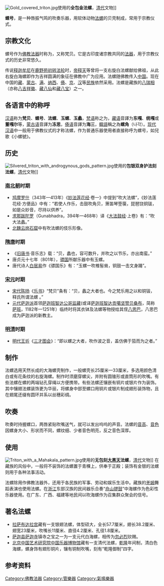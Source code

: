 {{otheruses|法螺 (消歧义)}}
{{Unreferenced|time=2022-05-31T09:43:47+00:00}}
[[File:Gold_covered_triton.jpg|right]]使用的'''全包金法螺'''，[[清代|清代]]文物]]

'''螺号'''，是一种唇振气鸣的吹奏乐器，用软体动物[[法螺_(动物)|法螺]]的贝壳制成，常用于宗教仪式。

==宗教文化==
{{main|{{le|法螺 (佛具)|Shankha}}}}

螺号作为[[佛教|佛教]][[法器|法器]]时称为{{le|法螺 (佛具)|Shankha|法螺}}，又称梵贝。它是古印度诸宗教共同的[[法器|法器]]，用于宗教仪式的历史非常悠久。

传说[[释迦牟尼|释迦牟尼]]在[[鹿野苑|鹿野苑]][[初转法轮|初转法轮]]时，[[帝释天|帝释天]]等曾将一支右旋白法螺献给佛祖，从此右旋白海螺即作为吉祥圆满的象征在佛教中广为应用。法螺随佛教传入[[中国|中国]]。现在中国的[[藏族|藏]]、[[蒙古族|蒙古]]、[[满族|满]]、[[纳西族|纳西]]、[[傣族|傣]]、[[京族|京]]、[[汉族|汉]]等[[民族|民族]]依然采用。法螺是藏族的[[八瑞相|八瑞相]]（亦称[[佛门八宝|八吉祥徽]]、[[藏八仙|藏八仙]]和[[藏八宝|藏八宝]]）之一。

==各语言中的称呼==
[[汉语|汉语]]称为'''梵贝'''、'''螺号'''、'''法螺'''、'''玉螺'''、'''玉蠡'''，[[梵语|梵语]]称之为'''{{IAST|Sankha}}'''，[[藏语|藏语]]音譯为'''东嘎'''、'''统嘎'''或'''董嘎尔'''等，[[蒙古语|蒙古语]]音譯为'''冻思'''，[[傣语|傣语]]音譯为'''海三'''，[[韓語|韓語]]稱之為'''螺角'''（나각）。[[现代汉语|现代汉语]]中一般用于佛教仪式的才称法螺，作为普通乐器使用者直接称呼为螺号，如兒歌《小螺號》。

==历史==
[[File:Silvered_triton_with_androgynous_gods_pattern.jpg|right]]使用的'''包银双身护法刻法螺'''，[[清代|清代]]文物]]
===[[南北朝|南北朝]]时期===
*[[鸠摩罗什|鸠摩罗什]]（343年—413年）《[[妙法莲花经|妙法莲花经]]·卷一》中提到“吹大法螺”，《妙法莲花经·方便品》中有：“若使人作乐，击鼓吹角贝，箫笛琴箜篌，琵琶铙铜钹，如是众妙音，尽持以供养”。
*[[求那跋陀罗|求那跋陀罗]]（Gunabhadra，394年—468年）译《[[大法鼓经|大法鼓经]]·上卷》有：“吹大法蠡。”
*[[北魏|北魏]][[云岗石窟|云岗石窟]]中有吹法螺的伎乐形像。
===[[隋朝|隋]][[唐朝|唐]]时期===
*《[[旧唐书|旧唐书]]·音乐志》载：“贝，蠡也，容可数升，并吹之以节乐，亦出南蛮。”
*唐贞元十七年（801年），[[骠国|骠国]]所献乐器中有玉螺。
*唐代诗人[[白居易|白居易]]作《骠国乐》有：“玉螺一吹椎髻耸，铜鼓一击文身踊”。
===[[宋朝|宋]][[元朝|元]]时期===
*[[宋代|宋代]][[陈旸|陈旸]]《[[乐书|乐书]]》“梵贝”条有：“贝，蠡之大者也。今之梵乐用之以和铜钹，释氏所谓法螺 。”
*[[元代|元代]][[萨迦派|萨迦派]]首领[[萨迦班智达公哥监藏|萨迦班智达公哥监藏]](或译[[萨迦班智达贡噶坚赞贝桑布|萨迦班智达贡噶坚赞贝桑布]]，简称[[萨班|萨班]]，1182年—1251年）临终时将其衣钵及法螺等物授给其侄[[八思巴|八思巴]]，八思巴成为萨迦派的新教主。
===[[明朝|明]][[清朝|清]]时期===
*[[明代|明代]][[王圻|王圻]]《[[三才图会|三才图会]]》：“即以螺之大者，吹作波之音，盖仿佛于笳而为之者。”

==制作==
法螺选用天然长成的大海螺壳制作，一般螺壳长25厘米—33厘米，多选用颜色清白或有花条纹的右旋海螺。制作时须磨穿螺尖，并附有圆锥形或直筒形的吹嘴。有些法螺在螺的两端钻孔穿绳以方便携带。有些法螺还镶嵌有铜片或银片作为装饰。其中镶翅法螺装饰更为华丽，将螺身中部至螺口用铜片或银片制成翅形装饰物，且在翅尾还缀有圆环并系以丝穗彩绸。

==吹奏==
吹奏时持握螺口，两唇紧贴吹嘴送气，就可以发出呜呜的声音。法螺的[[音高|音高]]、[[音色|音色]]因螺身大小、形状而不同，螺纹细、少者音色明亮，反之音色深厚。

==使用==
[[File:Triton_with_a_Mahakala_pattern.jpg|thumb]]使用的'''无包刻[[大黑天|大黑天]]法螺'''，[[清代|清代]]文物]]
在藏族的风俗中，一般将不装饰的法螺置于青稞上，供奉于正殿；装饰有金银的法螺则用于各种法事活动。

法螺除用作佛教法器外，还用于各民族的军事、劳动和娱乐生活中。藏族的[[羌姆|羌姆]]舞蹈表演也使用法螺。在[[浙江|浙江]]东部汉族的民间器乐合奏“[[舟山锣鼓|舟山锣鼓]]”中海螺作为色彩性乐器使用。在广东、广西、福建等地民间以吹海螺作为召集群众聚会的信号。

==著名法螺==
*[[拉萨|拉萨]][[布达拉宫|布达拉宫]]藏有一支银翅法螺，体型硕大，全长57.7厘米，翅长38.2厘米、翅宽23厘米，吹嘴长11厘米、直径4.2厘米、孔径1.8厘米。
*[[萨迦县|萨迦县]][[萨迦寺|萨迦寺]]镇寺之宝之一为一支元代白海螺，相传为[[忽必烈|忽必烈]]钦赐。
*[[北京|北京]][[中国艺术研究院|中国艺术研究院]][[中国乐器博物馆|中国乐器博物馆]]藏有一支清代法螺，[[乾隆|乾隆]]年间制，清白色海螺，螺身饰有翅形铜片，镶有铜制吹嘴，刻有“乾隆御制”四字。

==参考资料==
{{中国民族乐器}}

[[Category:佛教法器|Category:佛教法器]]
[[Category:管樂器|Category:管樂器]]
[[Category:氣鳴樂器|Category:氣鳴樂器]]